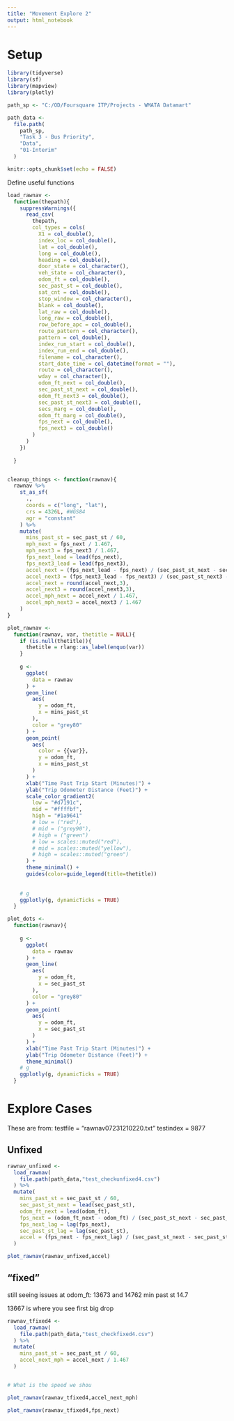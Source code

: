 ```yaml
---
title: "Movement Explore 2"
output: html_notebook
---
```



# Setup
```r
library(tidyverse)
library(sf)
library(mapview)
library(plotly)

path_sp <- "C:/OD/Foursquare ITP/Projects - WMATA Datamart"

path_data <-
  file.path(
    path_sp,
    "Task 3 - Bus Priority",
    "Data",
    "01-Interim"
  )

```

```r
knitr::opts_chunk$set(echo = FALSE)
```


Define useful functions
```r

load_rawnav <- 
  function(thepath){
    suppressWarnings({
      read_csv(
        thepath,
        col_types = cols(
          X1 = col_double(),
          index_loc = col_double(),
          lat = col_double(),
          long = col_double(),
          heading = col_double(),
          door_state = col_character(),
          veh_state = col_character(),
          odom_ft = col_double(),
          sec_past_st = col_double(),
          sat_cnt = col_double(),
          stop_window = col_character(),
          blank = col_double(),
          lat_raw = col_double(),
          long_raw = col_double(),
          row_before_apc = col_double(),
          route_pattern = col_character(),
          pattern = col_double(),
          index_run_start = col_double(),
          index_run_end = col_double(),
          filename = col_character(),
          start_date_time = col_datetime(format = ""),
          route = col_character(),
          wday = col_character(),
          odom_ft_next = col_double(),
          sec_past_st_next = col_double(),
          odom_ft_next3 = col_double(),
          sec_past_st_next3 = col_double(),
          secs_marg = col_double(),
          odom_ft_marg = col_double(),
          fps_next = col_double(),
          fps_next3 = col_double()
        )
      )
    })
    
  }


cleanup_things <- function(rawnav){
  rawnav %>%
    st_as_sf(
      ., 
      coords = c("long", "lat"),
      crs = 4326L, #WGS84
      agr = "constant"
    ) %>%
    mutate(
      mins_past_st = sec_past_st / 60,
      mph_next = fps_next / 1.467,
      mph_next3 = fps_next3 / 1.467,
      fps_next_lead = lead(fps_next),
      fps_next3_lead = lead(fps_next3),
      accel_next = (fps_next_lead - fps_next) / (sec_past_st_next - sec_past_st),
      accel_next3 = (fps_next3_lead - fps_next3) / (sec_past_st_next3 - sec_past_st),
      accel_next = round(accel_next,3),
      accel_next3 = round(accel_next3,3),
      accel_mph_next = accel_next / 1.467,
      accel_mph_next3 = accel_next3 / 1.467
    )
}

plot_rawnav <-
  function(rawnav, var, thetitle = NULL){
    if (is.null(thetitle)){
      thetitle = rlang::as_label(enquo(var))
    }
    
    g <- 
      ggplot(
        data = rawnav
      ) +
      geom_line(
        aes(
          y = odom_ft,
          x = mins_past_st
        ),
        color = "grey80"
      ) +
      geom_point(
        aes(
          color = {{var}},
          y = odom_ft,
          x = mins_past_st
        )
      ) +
      xlab("Time Past Trip Start (Minutes)") +
      ylab("Trip Odometer Distance (Feet)") +
      scale_color_gradient2(
        low = "#d7191c",
        mid = "#ffffbf",
        high = "#1a9641"
        # low = ("red"),
        # mid = ("grey90"),
        # high = ("green")
        # low = scales::muted("red"),
        # mid = scales::muted("yellow"),
        # high = scales::muted("green")
      ) +
      theme_minimal() +
      guides(color=guide_legend(title=thetitle))
      
    
    # g
    ggplotly(g, dynamicTicks = TRUE)
  }

plot_dots <-
  function(rawnav){
    
    g <- 
      ggplot(
        data = rawnav
      ) +
      geom_line(
        aes(
          y = odom_ft,
          x = sec_past_st
        ),
        color = "grey80"
      ) +
      geom_point(
        aes(
          y = odom_ft,
          x = sec_past_st
        )
      ) +
      xlab("Time Past Trip Start (Minutes)") +
      ylab("Trip Odometer Distance (Feet)") +
      theme_minimal() 
    # g
    ggplotly(g, dynamicTicks = TRUE)
  }
```


# Explore Cases

These are from:
testfile = "rawnav07231210220.txt"
testindex = 9877

## Unfixed
```r
rawnav_unfixed <-
  load_rawnav(
    file.path(path_data,"test_checkunfixed4.csv")
  ) %>%
  mutate(
    mins_past_st = sec_past_st / 60,
    sec_past_st_next = lead(sec_past_st),
    odom_ft_next = lead(odom_ft),
    fps_next = (odom_ft_next - odom_ft) / (sec_past_st_next - sec_past_st),
    fps_next_lag = lag(fps_next),
    sec_past_st_lag = lag(sec_past_st),
    accel = (fps_next - fps_next_lag) / (sec_past_st_next - sec_past_st_lag)
  ) 
```

```r
plot_rawnav(rawnav_unfixed,accel)
```



## "fixed"
still seeing issues at odom_ft: 13673 and 14762
min past st 14.7

13667 is where you see first big drop
```r
rawnav_tfixed4 <-
  load_rawnav(
    file.path(path_data,"test_checkfixed4.csv")
  ) %>%
  mutate(
    mins_past_st = sec_past_st / 60,
    accel_next_mph = accel_next / 1.467
  )


# What is the speed we shou
```

```r
plot_rawnav(rawnav_tfixed4,accel_next_mph)    
```

```r
plot_rawnav(rawnav_tfixed4,fps_next)    

```

